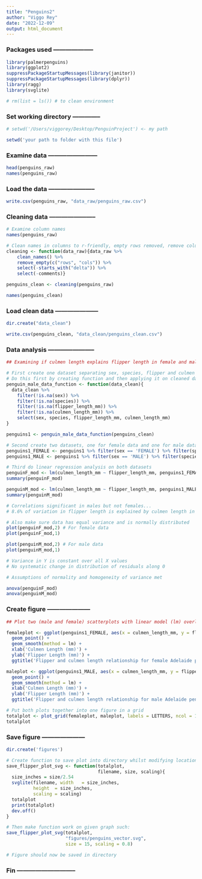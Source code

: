 ```yaml
---
title: "Penguins2"
author: "Viggo Rey"
date: "2022-12-09"
output: html_document
---
```


### Packages used   --------------------

```r
library(palmerpenguins)
library(ggplot2)
suppressPackageStartupMessages(library(janitor))
suppressPackageStartupMessages(library(dplyr))
library(ragg)
library(svglite)

# rm(list = ls()) # to clean environment
```


### Set working directory  --------------

```r
# setwd('/Users/viggorey/Desktop/PenguinProject') <- my path

setwd('your path to folder with this file')
```


### Examine data ------------------------

```r

head(penguins_raw)
names(penguins_raw) 

```


### Load the data -----------------------

```r

write.csv(penguins_raw, "data_raw/penguins_raw.csv")

```


### Cleaning data  -----------------------

```r

# Examine column names
names(penguins_raw)

# Clean names in columns to r-friendly, empty rows removed, remove columns with comment and delta in them
cleaning <- function(data_raw){data_raw %>%
    clean_names() %>% 
    remove_empty(c("rows", "cols")) %>% 
    select(-starts_with("delta")) %>%
    select(-comments)}

penguins_clean <- cleaning(penguins_raw)

names(penguins_clean)

```


### Load clean data  ---------------------

```r
dir.create("data_clean")

write.csv(penguins_clean, "data_clean/penguins_clean.csv")
```


### Data analysis  -----------------------

```r
## Examining if culmen length explains flipper length in female and male Adelie penguins according to collected data using linear regression obtaining a p-value 

# First create one dataset separating sex, species, flipper and culmen length datapoints. Also removing NAs.
# Do this first by creating function and then applying it on cleaned dataset
penguin_male_data_function <- function(data_clean){
  data_clean %>%
    filter(!is.na(sex)) %>%
    filter(!is.na(species)) %>%
    filter(!is.na(flipper_length_mm)) %>%
    filter(!is.na(culmen_length_mm)) %>%
    select(sex, species, flipper_length_mm, culmen_length_mm)
}

penguins1 <- penguin_male_data_function(penguins_clean)

# Second create two datasets, one for female data and one for male data, separating out Adelie penguin data for each as well
penguins1_FEMALE <- penguins1 %>% filter(sex == 'FEMALE') %>% filter(species == 'Adelie Penguin (Pygoscelis adeliae)')
penguins1_MALE <- penguins1 %>% filter(sex == 'MALE') %>% filter(species == 'Adelie Penguin (Pygoscelis adeliae)')

# Third do linear regression analysis on both datasets
penguinF_mod <- lm(culmen_length_mm ~ flipper_length_mm, penguins1_FEMALE)
summary(penguinF_mod)

penguinM_mod <- lm(culmen_length_mm ~ flipper_length_mm, penguins1_MALE)
summary(penguinM_mod)

# Correlations significant in males but not females...
# 8.6% of variation in flipper length is explained by culmen length in male adelaide penguins

# Also make sure data has equal variance and is normally distributed
plot(penguinF_mod,2) # For female data
plot(penguinF_mod,1)

plot(penguinM_mod,2) # For male data
plot(penguinM_mod,1)

# Variance in Y is constant over all X values
# No systematic change in distribution of residuals along 0

# Assumptions of normality and homogeneity of variance met

anova(penguinF_mod)
anova(penguinM_mod)

```


### Create figure  ---------------------

```r
## Plot two (male and female) scatterplots with linear model (lm) overlaid in each figure showing the relationship

femaleplot <- ggplot(penguins1_FEMALE, aes(x = culmen_length_mm, y = flipper_length_mm)) +
  geom_point() +
  geom_smooth(method = lm) +
  xlab('Culmen Length (mm)') +
  ylab('Flipper Length (mm)') +
  ggtitle('Flipper and culmen length relationship for female Adelaide penguins')

maleplot <- ggplot(penguins1_MALE, aes(x = culmen_length_mm, y = flipper_length_mm)) +
  geom_point() +
  geom_smooth(method = lm) +
  xlab('Culmen Length (mm)') +
  ylab('Flipper Length (mm)') +
  ggtitle('Flipper and culmen length relationship for male Adelaide penguins')

# Put both plots together into one figure in a grid
totalplot <- plot_grid(femaleplot, maleplot, labels = LETTERS, ncol = 1)
totalplot

```


### Save figure  ---------------------

```r

dir.create('figures')

# Create function to save plot into directory whilst modifying location, size, and scale
save_flipper_plot_svg <- function(totalplot, 
                                  filename, size, scaling){
  size_inches = size/2.54
  svglite(filename, width   = size_inches, 
          height  = size_inches, 
          scaling = scaling)
  totalplot
  print(totalplot)
  dev.off()
}

# Then make function work on given graph such:
save_flipper_plot_svg(totalplot, 
                      "figures/penguins_vector.svg", 
                      size = 15, scaling = 0.8)

# Figure should now be saved in directory

```

### Fin  -----------------------------



























